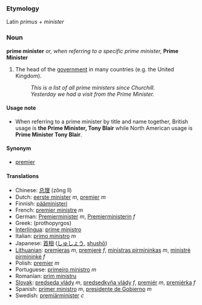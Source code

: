 ===Etymology===
Latin ''primus'' + ''minister''

===Noun===
'''prime minister''' ''or, when referring to a specific prime minister,'' '''Prime Minister'''

#The head of the [[government]] in many countries (e.g. the United Kingdom).
#:''This is a list of all prime ministers since Churchill.''
#:''Yesterday we had a visit from the Prime Minister.''

====Usage note====
*When referring to a prime minister by title and name together, British usage is '''the Prime Minister, Tony Blair''' while North American usage is '''Prime Minister Tony Blair'''.

====Synonym====
*[[premier]]

====Translations====
*Chinese: [[总理]] (zǒng lǐ)
*Dutch: [[eerste minister]] ''m'', [[premier]] ''m''
*Finnish: [[pääministeri]]
*French: [[premier ministre]] ''m''
*German: [[Premierminister]] ''m'', [[Premierministerin]] ''f''
*Greek: [[ ]] (prothopyrgos)
*[[Interlingua]]: [[prime ministro]]
*Italian: [[primo ministro]] ''m''
*Japanese: [[首相]] ([[しゅしょう]], [[shushō]])
*[[Lithuanian]]: [[premjeras]] ''m'', [[premjerė]] ''f'', [[ministras pirmininkas]] ''m'', [[ministrė pirmininkė]] ''f''
*Polish: [[premier]] ''m''
*Portuguese: [[primeiro ministro]] ''m''
*Romanian: [[prim ministru]]
*[[Slovak]]: [[predseda vlády]] ''m'', [[predsedkyňa vlády]] ''f'', [[premiér]] ''m'', [[premiérka]] ''f''
*Spanish: [[primer ministro]] ''m'', [[presidente de Gobierno]] ''m''
*Swedish: [[premiärminister]] ''c''